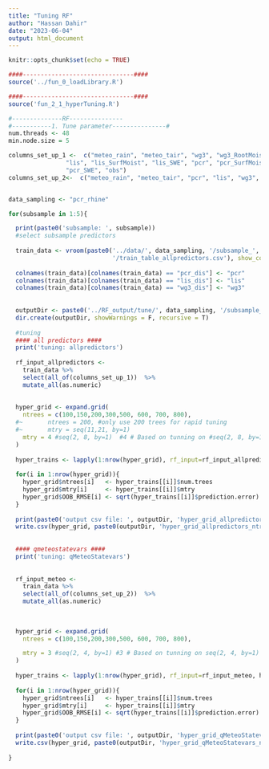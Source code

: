 ```yaml
---
title: "Tuning RF"
author: "Hassan Dahir"
date: "2023-06-04"
output: html_document
---
```


```r
knitr::opts_chunk$set(echo = TRUE)
```

```r
####-------------------------------####
source('../fun_0_loadLibrary.R')
```

```r
####-------------------------------####
source('fun_2_1_hyperTuning.R')
```



```r
#--------------RF---------------
#-----------1. Tune parameter---------------#
num.threads <- 48 
min.node.size = 5

columns_set_up_1 <-  c("meteo_rain", "meteo_tair", "wg3", "wg3_RootMoist", "wg3_SurfStor", "wg3_SWE",
                "lis", "lis_SurfMoist", "lis_SWE", "pcr", "pcr_SurfMoist", "pcr_SurfStor",
                "pcr_SWE", "obs")
columns_set_up_2<-  c("meteo_rain", "meteo_tair", "pcr", "lis", "wg3", "obs")


data_sampling <- "pcr_rhine"

for(subsample in 1:5){

  print(paste0('subsample: ', subsample))
  #select subsample predictors
  
  train_data <- vroom(paste0('../data/', data_sampling, '/subsample_', subsample,
                             '/train_table_allpredictors.csv'), show_col_type=F)
  
  colnames(train_data)[colnames(train_data) == "pcr_dis"] <- "pcr"
  colnames(train_data)[colnames(train_data) == "lis_dis"] <- "lis"
  colnames(train_data)[colnames(train_data) == "wg3_dis"] <- "wg3"
  
  
  outputDir <- paste0('../RF_output/tune/', data_sampling, '/subsample_',subsample,'/')
  dir.create(outputDir, showWarnings = F, recursive = T)
  
  #tuning
  #### all predictors ####
  print('tuning: allpredictors')
  
  rf_input_allpredictors <- 
    train_data %>% 
    select(all_of(columns_set_up_1))  %>% 
    mutate_all(as.numeric)
    
  
  hyper_grid <- expand.grid(
    ntrees = c(100,150,200,300,500, 600, 700, 800), 
  #~       ntrees = 200, #only use 200 trees for rapid tuning
  #~       mtry = seq(11,21, by=1)
    mtry = 4 #seq(2, 8, by=1)  #4 # Based on tunning on #seq(2, 8, by=1) and ntrees = 200
  )
  
  hyper_trains <- lapply(1:nrow(hyper_grid), rf_input=rf_input_allpredictors, hyper_tuning)
  
  for(i in 1:nrow(hyper_grid)){
    hyper_grid$ntrees[i]   <- hyper_trains[[i]]$num.trees
    hyper_grid$mtry[i]     <- hyper_trains[[i]]$mtry
    hyper_grid$OOB_RMSE[i] <- sqrt(hyper_trains[[i]]$prediction.error)
  }
    
  print(paste0('output csv file: ', outputDir, 'hyper_grid_allpredictors_ntrees.csv'))
  write.csv(hyper_grid, paste0(outputDir, 'hyper_grid_allpredictors_ntrees.csv'), row.names = F)
  
  
  #### qmeteostatevars ####
  print('tuning: qMeteoStatevars')
  
  
  rf_input_meteo <- 
    train_data %>% 
    select(all_of(columns_set_up_2))  %>% 
    mutate_all(as.numeric)
    
    
  
  hyper_grid <- expand.grid(
    ntrees = c(100,150,200,300,500, 600, 700, 800), 

    mtry = 3 #seq(2, 4, by=1) #3 # Based on tunning on seq(2, 4, by=1) and ntrees = 200
  )
  
  hyper_trains <- lapply(1:nrow(hyper_grid), rf_input=rf_input_meteo, hyper_tuning)
  
  for(i in 1:nrow(hyper_grid)){
    hyper_grid$ntrees[i]   <- hyper_trains[[i]]$num.trees
    hyper_grid$mtry[i]     <- hyper_trains[[i]]$mtry
    hyper_grid$OOB_RMSE[i] <- sqrt(hyper_trains[[i]]$prediction.error)
  }
    
  print(paste0('output csv file: ', outputDir, 'hyper_grid_qMeteoStatevars_ntrees.csv'))
  write.csv(hyper_grid, paste0(outputDir, 'hyper_grid_qMeteoStatevars_ntrees.csv'), row.names = F) #_ntrees
    
}

```






